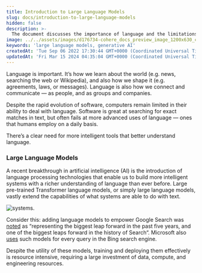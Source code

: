 ```yaml
---
title: Introduction to Large Language Models
slug: docs/introduction-to-large-language-models
hidden: false
description: >-
  The document discusses the importance of language and the limitations of current software in understanding it.
image: ../../assets/images/d176734-cohere_docs_preview_image_1200x630_copy.jpg
keywords: 'large language models, generative AI'
createdAt: 'Tue Sep 06 2022 17:30:44 GMT+0000 (Coordinated Universal Time)'
updatedAt: 'Fri Mar 15 2024 04:35:04 GMT+0000 (Coordinated Universal Time)'
---
```

Language is important. It’s how we learn about the world (e.g. news, searching the web or Wikipedia), and also how we shape it (e.g. agreements, laws, or messages). Language is also how we connect and communicate — as people, and as groups and companies.

Despite the rapid evolution of software, computers remain limited in their ability to deal with language. Software is great at searching for exact matches in text, but often fails at more advanced uses of language — ones that humans employ on a daily basis.

There’s a clear need for more intelligent tools that better understand language.

### Large Language Models

A recent breakthrough in artificial intelligence (AI) is the introduction of language processing technologies that enable us to build more intelligent systems with a richer understanding of language than ever before. Large pre-trained Transformer language models, or simply large language models, vastly extend the capabilities of what systems are able to do with text.

<img src='../../assets/images/edb518d-IntroToLLM_Visual_1.png' alt='systems.' />


Consider this: adding language models to empower Google Search was <a href="https://blog.google/products/search/search-language-understanding-bert/" target="_blank">noted</a> as “representing the biggest leap forward in the past five years, and one of the biggest leaps forward in the history of Search“. Microsoft also <a href="https://azure.microsoft.com/en-us/blog/bing-delivers-its-largest-improvement-in-search-experience-using-azure-gpus/" target="_blank">uses</a> such models for every query in the Bing search engine.

Despite the utility of these models, training and deploying them effectively is resource intensive, requiring a large investment of data, compute, and engineering resources.
